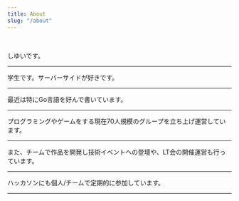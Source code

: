```yaml
---
title: About
slug: "/about"
---
```


<br />

しゆいです。  

---
学生です。サーバーサイドが好きです。  

---
最近は特にGo言語を好んで書いています。  

---
プログラミングやゲームをする現在70人規模のグループを立ち上げ運営しています。  

---
また、チームで作品を開発し技術イベントへの登壇や、LT会の開催運営も行っています。  

---
ハッカソンにも個人/チームで定期的に参加しています。  

---